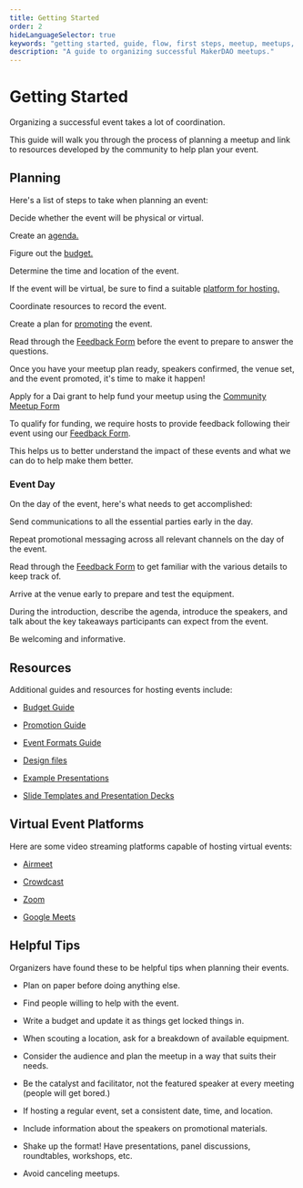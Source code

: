 ---
title: Getting Started
order: 2
hideLanguageSelector: true
keywords: "getting started, guide, flow, first steps, meetup, meetups, event, events, microgrant, program, help"
description: "A guide to organizing successful MakerDAO meetups."
---

# Getting Started

Organizing a successful event takes a lot of coordination. 

This guide will walk you through the process of planning a meetup and link to resources developed by the community to help plan your event.

## Planning

Here's a list of steps to take when planning an event:

<Checklist>

Decide whether the event will be physical or virtual.

Create an [agenda.](event-formats-guide.md)

Figure out the [budget.](budget-guide.md)

Determine the time and location of the event. 

If the event will be virtual, be sure to find a suitable [platform for hosting.](#virtual-event-platforms)

Coordinate resources to record the event.

Create a plan for [promoting](promotion-guide.md) the event.

Read through the [Feedback Form](https://airtable.com/shr6Icuj6tOy0k55l) before the event to prepare to answer the questions.

</Checklist>

Once you have your meetup plan ready, speakers confirmed, the venue set, and the event promoted, it's time to make it happen!

<CTA>

Apply for a Dai grant to help fund your meetup using the [Community Meetup Form](https://airtable.com/shr4HOtcZ8o3VZmek)

</CTA>

To qualify for funding, we require hosts to provide feedback following their event using our [Feedback Form](https://airtable.com/shr6Icuj6tOy0k55l). 

This helps us to better understand the impact of these events and what we can do to help make them better.

### Event Day

On the day of the event, here's what needs to get accomplished:

<Checklist>

Send communications to all the essential parties early in the day.

Repeat promotional messaging across all relevant channels on the day of the event.

Read through the [Feedback Form](https://airtable.com/shr6Icuj6tOy0k55l) to get familiar with the various details to keep track of.

Arrive at the venue early to prepare and test the equipment.

During the introduction, describe the agenda, introduce the speakers, and talk about the key takeaways participants can expect from the event.

Be welcoming and informative.

</Checklist>

## Resources

Additional guides and resources for hosting events include:

<List>

- [Budget Guide](budget-guide.md)

- [Promotion Guide](promotion-guide.md)

- [Event Formats Guide](event-formats-guide.md)

- [Design files](https://brand.makerdao.com)

- [Example Presentations](https://github.com/makerdao/awesome-makerdao#videos)

- [Slide Templates and Presentation Decks](https://github.com/ryancreatescopy/community/tree/203253ec20549aa3667729d5b12a0ee7c5834bde/meetups/assets/slides/README.md)

</List>

## Virtual Event Platforms

Here are some video streaming platforms capable of hosting virtual events:

<List>

- [Airmeet](https://www.airmeet.com/)

- [Crowdcast](https://www.crowdcast.io/)

- [Zoom](https://zoom.us/)

- [Google Meets](https://meet.google.com/)

</List>

## Helpful Tips

Organizers have found these to be helpful tips when planning their events.

<List>

- Plan on paper before doing anything else.

- Find people willing to help with the event.

- Write a budget and update it as things get locked things in.

- When scouting a location, ask for a breakdown of available equipment.

- Consider the audience and plan the meetup in a way that suits their needs.

- Be the catalyst and facilitator, not the featured speaker at every meeting \(people will get bored.\)

- If hosting a regular event, set a consistent date, time, and location.

- Include information about the speakers on promotional materials.

- Shake up the format! Have presentations, panel discussions, roundtables, workshops, etc.

- Avoid canceling meetups.

</List>
